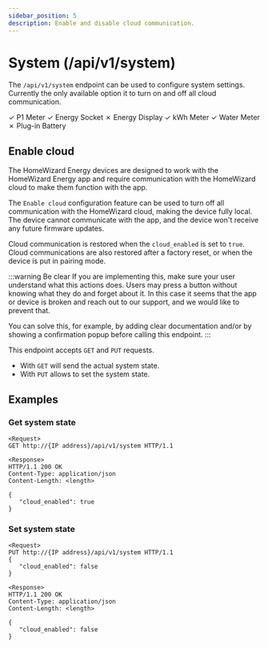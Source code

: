 ```yaml
---
sidebar_position: 5
description: Enable and disable cloud communication.
---
```



# System (/api/v1/system)

The `/api/v1/system` endpoint can be used to configure system settings. Currently the only available option it to turn on and off all cloud communication.

<Badge color='hw-green'>✓ P1 Meter</Badge>
<Badge color='hw-green'>✓ Energy Socket</Badge>
<Badge color='hw-red'>✗ Energy Display</Badge>
<Badge color='hw-green'>✓ kWh Meter</Badge>
<Badge color='hw-green'>✓ Water Meter</Badge>
<Badge color='hw-red'>✗ Plug-in Battery</Badge>

## Enable cloud

The HomeWizard Energy devices are designed to work with the HomeWizard Energy app and require communication with the HomeWizard cloud to make them function with the app.

The `Enable cloud` configuration feature can be used to turn off all communication with the HomeWizard cloud, making the device fully local. The device cannot communicate with the app, and the device won't receive any future firmware updates.

Cloud communication is restored when the `cloud_enabled` is set to `true`. Cloud communications are also restored after a factory reset, or when the device is put in pairing mode.

:::warning Be clear
If you are implementing this, make sure your user understand what this actions does. Users may press a button without knowing what they do and forget about it. In this case it seems that the app or device is broken and reach out to our support, and we would like to prevent that.

You can solve this, for example, by adding clear documentation and/or by showing a confirmation popup before calling this endpoint.
:::

This endpoint accepts `GET` and `PUT` requests.

-   With `GET` will send the actual system state.
-   With `PUT` allows to set the system state.

## Examples

### Get system state

```
<Request>
GET http://{IP address}/api/v1/system HTTP/1.1

<Response>
HTTP/1.1 200 OK
Content-Type: application/json
Content-Length: <length>

{
   "cloud_enabled": true
}
```

### Set system state

```
<Request>
PUT http://{IP address}/api/v1/system HTTP/1.1
{
   "cloud_enabled": false
}

<Response>
HTTP/1.1 200 OK
Content-Type: application/json
Content-Length: <length>

{
   "cloud_enabled": false
}
```
